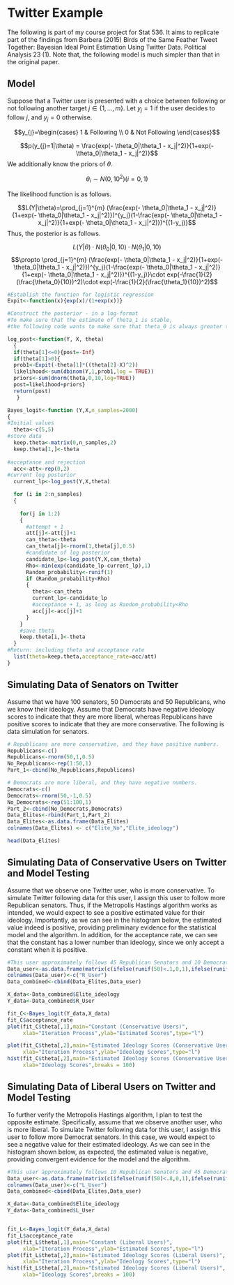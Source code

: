 # Twitter Example

The following is part of my course project for Stat 536. It aims to replicate part of the findings from Barbera (2015) Birds of the Same Feather Tweet Together: Bayesian Ideal Point Estimation Using Twitter Data. Political Analysis 23 (1). Note that, the following model is much simpler than that in the original paper.

## Model

Suppose that a Twitter user is presented with a choice between following or not following another target $j \in \{ 1, ..., m\}$. Let $y_{j}=1$ if the user decides to follow $j$, and  $y_{j}=0$ otherwise.


$$y_{j}=\begin{cases} 1 & Following \\ 0 & Not Following \end{cases}$$




$$p(y_{j}=1|\theta) = \frac{exp(- \theta_0|\theta_1 - x_j|^2)}{1+exp(- \theta_0|\theta_1 - x_j|^2)}$$
We additionally know the priors of $\theta$.

$$\theta_i \sim N(0,10^2) (i = 0, 1)$$

The likelihood function is as follows.

$$L(Y|\theta)=\prod_{j=1}^{m} (\frac{exp(- \theta_0|\theta_1 - x_j|^2)}{1+exp(- \theta_0|\theta_1 - x_j|^2)})^{y_j}(1-\frac{exp(- \theta_0|\theta_1 - x_j|^2)}{1+exp(- \theta_0|\theta_1 - x_j|^2)})^{(1-y_j)}$$
Thus, the posterior is as follows.

$$L(Y|\theta) \cdot N(\theta_0|0,10) \cdot N(\theta_1|0,10)$$
$$\propto \prod_{j=1}^{m} (\frac{exp(- \theta_0|\theta_1 - x_j|^2)}{1+exp(- \theta_0|\theta_1 - x_j|^2)})^{y_j}(1-\frac{exp(- \theta_0|\theta_1 - x_j|^2)}{1+exp(- \theta_0|\theta_1 - x_j|^2)})^{(1-y_j)}\cdot exp(-\frac{1}{2}(\frac{\theta_0}{10})^2)\cdot exp(-\frac{1}{2}(\frac{\theta_1}{10})^2)$$


```R

#Establish the function for logistic regression
Expit<-function(x){exp(x)/(1+exp(x))}

#Construct the posterior - in a log-format
#To make sure that the estimate of theta_1 is stable, 
#the following code wants to make sure that theta_0 is always greater than zero.

log_post<-function(Y, X, theta)
  {
  if(theta[1]<=0){post=-Inf}
  if(theta[1]>0){
  prob1<-Expit(-theta[1]*((theta[2]-X)^2))
  likelihood<-sum(dbinom(Y,1,prob1,log = TRUE))
  priors<-sum(dnorm(theta,0,10,log=TRUE))
  post=likelihood+priors}
  return(post)
   }

Bayes_logit<-function (Y,X,n_samples=2000)
{
#Initial values
  theta<-c(5,5)
#store data
  keep.theta<-matrix(0,n_samples,2)
  keep.theta[1,]<-theta
  
#acceptance and rejection  
  acc<-att<-rep(0,2)
#current log posterior
  current_lp<-log_post(Y,X,theta)

  for (i in 2:n_samples)  
  {
    
    for(j in 1:2)
    {
      #attempt + 1
      att[j]<-att[j]+1
      can_theta<-theta
      can_theta[j]<-rnorm(1,theta[j],0.5)
      #candidate of log posterior
      candidate_lp<-log_post(Y,X,can_theta)
      Rho<-min(exp(candidate_lp-current_lp),1)
      Random_probability<-runif(1)
      if (Random_probability<Rho)
      {
        theta<-can_theta
        current_lp<-candidate_lp
        #acceptance + 1, as long as Random_probability<Rho
        acc[j]<-acc[j]+1
      }
    }
    #save theta
    keep.theta[i,]<-theta
  }
#Return: including theta and acceptance rate
  list(theta=keep.theta,acceptance_rate=acc/att)
}

```



## Simulating Data of Senators on Twitter


Assume that we have 100 senators, 50 Democrats and 50 Republicans, who we know their ideology. Assume that Democrats have negative ideology scores to indicate that they are more liberal, whereas Republicans have positive scores to indicate that they are more conservative. The following is data simulation for senators.  
```r
# Republicans are more conservative, and they have positive numbers.
Republicans<-c()
Republicans<-rnorm(50,1,0.5)
No_Republicans<-rep(1:50,1)
Part_1<-cbind(No_Republicans,Republicans)

# Democrats are more liberal, and they have negative numbers.
Democrats<-c()
Democrats<-rnorm(50,-1,0.5)
No_Democrats<-rep(51:100,1)
Part_2<-cbind(No_Democrats,Democrats)
Data_Elites<-rbind(Part_1,Part_2)
Data_Elites<-as.data.frame(Data_Elites)
colnames(Data_Elites) <- c("Elite_No","Elite_ideology")

head(Data_Elites)

```


## Simulating Data of Conservative Users on Twitter and Model Testing


Assume that we observe one Twitter user, who is more conservative. To simulate Twitter following data for this user, I assign this user to follow more Republican senators. Thus, if the Metropolis Hastings algorithm works as intended, we would expect to see a positive estimated value for their ideology. Importantly, as we can see in the histogram below, the estimated value indeed is positive, providing preliminary evidence for the statistical model and the algorithm. In addition, for the acceptance rate, we can see that the constant has a lower number than ideology, since we only accept a constant when it is positive.  

```R
#This user approximately follows 45 Republican Senators and 10 Democrat Senators. 
Data_user<-as.data.frame(matrix(c(ifelse(runif(50)<.1,0,1),ifelse(runif(50)<.8,0,1))), 100, 1)
colnames(Data_user)<-c("R_User")
Data_combined<-cbind(Data_Elites,Data_user)

X_data<-Data_combined$Elite_ideology
Y_data<-Data_combined$R_User

fit_C<-Bayes_logit(Y_data,X_data)
fit_C$acceptance_rate
plot(fit_C$theta[,1],main="Constant (Conservative Users)",
     xlab="Iteration Process",ylab="Estimated Scores",type="l")

plot(fit_C$theta[,2],main="Estimated Ideology Scores (Conservative Users)",
     xlab="Iteration Process",ylab="Ideology Scores",type="l")
hist(fit_C$theta[,2],main="Estimated Ideology Scores (Conservative Users)",
     xlab="Ideology Scores",breaks = 100)
```



## Simulating Data of Liberal Users on Twitter and Model Testing


To further verify the Metropolis Hastings algorithm, I plan to test the opposite estimate. Specifically, assume that we observe another user, who is more liberal. To simulate Twitter following data for this user, I assign this user to follow more Democrat senators. In this case, we would expect to see a negative value for their estimated ideology. As we can see in the histogram shown below, as expected, the estimated value is negative, providing convergent evidence for the model and the algorithm.  

```R
#This user approximately follows 10 Republican Senators and 45 Democrat Senators. 
Data_user<-as.data.frame(matrix(c(ifelse(runif(50)<.8,0,1),ifelse(runif(50)<.1,0,1))), 100, 1)
colnames(Data_user)<-c("L_User")
Data_combined<-cbind(Data_Elites,Data_user)

X_data<-Data_combined$Elite_ideology
Y_data<-Data_combined$L_User


fit_L<-Bayes_logit(Y_data,X_data)
fit_L$acceptance_rate
plot(fit_L$theta[,1],main="Constant (Liberal Users)",
     xlab="Iteration Process",ylab="Estimated Scores",type="l")
plot(fit_L$theta[,2],main="Estimated Ideology Scores (Liberal Users)",
     xlab="Iteration Process",ylab="Ideology Scores",type="l")
hist(fit_L$theta[,2],main="Estimated Ideology Scores (Liberal Users)",
     xlab="Ideology Scores",breaks = 100)
```


